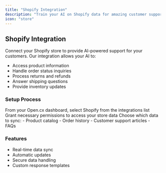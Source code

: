 ```yaml
---
title: "Shopify Integration"
description: "Train your AI on Shopify data for amazing customer support"
icon: "store"
---
```


## Shopify Integration

Connect your Shopify store to provide AI-powered support for your customers. Our integration allows your AI to:
- Access product information
- Handle order status inquiries
- Process returns and refunds
- Answer shipping questions
- Provide inventory updates

### Setup Process

<Steps>
  <Step title="Connect Shopify">
    From your Open.cx dashboard, select Shopify from the integrations list
  </Step>
  <Step title="Authorize Access">
    Grant necessary permissions to access your store data
  </Step>
  <Step title="Select Data Sources">
    Choose which data to sync:
    - Product catalog
    - Order history
    - Customer support articles
    - FAQs
  </Step>
</Steps>

### Features
- Real-time data sync
- Automatic updates
- Secure data handling
- Custom response templates 
